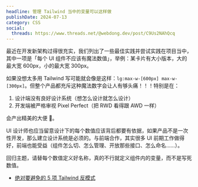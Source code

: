 ```yaml
---
headline: 管理 Tailwind 当中的变量可以这样做
publishDate: 2024-07-13
category: CSS
social:
  threads: https://www.threads.net/@webdong.dev/post/C9Us2NAhQcq
---
```


最近在开发新架构过得很充实，我们列出了一些最佳实践并尝试实践在项目当中，其中一项是「每个 UI 组件不应该有魔法数值」，举例：某卡片有大小版本，大的最大宽 600px，小的最大宽 300px。

如果没想太多用 Tailwind 写可能就会像是这样：`lg:max-w-[600px] max-w-[300px]`。但整个产品都充斥这种魔法数字会让人有够头痛！！！特别是在：

1. 设计端没有良好设计系统（想怎么设计就怎么设计）
2. 开发端被严格审视 Pixel Perfect（把 RWD 看得跟 AWD 一样）

会产出精美的大便 💩。

UI 设计师也应当留意设计下的每个数值应该背后都要有依据，如果产品不是一次性开发，那么建立设计系统是必须的。与前端合作，其实很多 UI 前期工作做得好，前端也能受益（组件怎么切、怎么管理、开放那些接口、怎么命名……）。

回归主题，请替每个数值定义好名称，真的不行就定义组件内的变量，而不是写死数值。

- [绝对要避免的 5 项 Tailwind 反模式](https://www.webdong.dev/post/tailwind-anti-patterns/)
